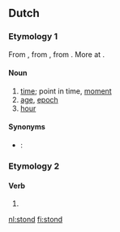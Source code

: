 ==Dutch==

===Etymology 1===
From {{etyl|dum|nl}} {{term|stonde|lang=dum}}, from {{etyl|odt|nl}} {{term|stunda||time, while|lang=odt}}, from {{proto|Germanic|stundō|time, while|lang=nl}}. More at {{l|en|stound}}.

====Noun====
{{nl-noun|g=f}}

# [[time]]; point in time, [[moment]]
# [[age]], [[epoch]]
# [[hour]]

====Synonyms====
* {{context|chronology}}: {{l|nl|uur}}

===Etymology 2===

====Verb====
{{head|nl}}

# {{nl-verb-form|n=sg|t=past|staan}}

[[nl:stond]]
[[fi:stond]]
